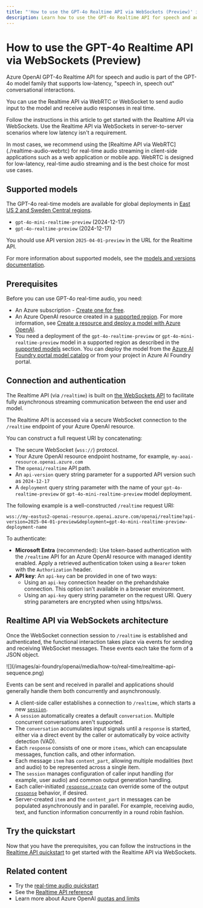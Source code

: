 ```yaml
---
title: "'How to use the GPT-4o Realtime API via WebSockets (Preview)' in Azure AI Foundry Models"
description: Learn how to use the GPT-4o Realtime API for speech and audio via WebSockets.
---
```


# How to use the GPT-4o Realtime API via WebSockets (Preview)


<FeaturePreview />

Azure OpenAI GPT-4o Realtime API for speech and audio is part of the GPT-4o model family that supports low-latency, "speech in, speech out" conversational interactions. 

You can use the Realtime API via WebRTC or WebSocket to send audio input to the model and receive audio responses in real time. 

Follow the instructions in this article to get started with the Realtime API via WebSockets. Use the Realtime API via WebSockets in server-to-server scenarios where low latency isn't a requirement.

<Tip>
In most cases, we recommend using the [Realtime API via WebRTC](./realtime-audio-webrtc) for real-time audio streaming in client-side applications such as a web application or mobile app. WebRTC is designed for low-latency, real-time audio streaming and is the best choice for most use cases.
</Tip> 

## Supported models

The GPT-4o real-time models are available for global deployments in [East US 2 and Sweden Central regions](../concepts/models.md#global-standard-model-availability).
- `gpt-4o-mini-realtime-preview` (2024-12-17)
- `gpt-4o-realtime-preview` (2024-12-17)

You should use API version `2025-04-01-preview` in the URL for the Realtime API. 

For more information about supported models, see the [models and versions documentation](../concepts/models.md#audio-models).

## Prerequisites

Before you can use GPT-4o real-time audio, you need:

- An Azure subscription - <a href="https://azure.microsoft.com/free/cognitive-services" target="_blank">Create one for free</a>.
- An Azure OpenAI resource created in a [supported region](#supported-models). For more information, see [Create a resource and deploy a model with Azure OpenAI](create-resource).
- You need a deployment of the `gpt-4o-realtime-preview` or `gpt-4o-mini-realtime-preview` model in a supported region as described in the [supported models](#supported-models) section. You can deploy the model from the [Azure AI Foundry portal model catalog](../../../ai-foundry/how-to/model-catalog-overview) or from your project in Azure AI Foundry portal. 

## Connection and authentication

The Realtime API (via `/realtime`) is built on [the WebSockets API](https://developer.mozilla.org/en-US/docs/Web/API/WebSockets_API) to facilitate fully asynchronous streaming communication between the end user and model. 

The Realtime API is accessed via a secure WebSocket connection to the `/realtime` endpoint of your Azure OpenAI resource.

You can construct a full request URI by concatenating:

- The secure WebSocket (`wss://`) protocol.
- Your Azure OpenAI resource endpoint hostname, for example, `my-aoai-resource.openai.azure.com`
- The `openai/realtime` API path.
- An `api-version` query string parameter for a supported API version such as `2024-12-17`
- A `deployment` query string parameter with the name of your `gpt-4o-realtime-preview` or `gpt-4o-mini-realtime-preview` model deployment.

The following example is a well-constructed `/realtime` request URI:

```http
wss://my-eastus2-openai-resource.openai.azure.com/openai/realtime?api-version=2025-04-01-preview&deployment=gpt-4o-mini-realtime-preview-deployment-name
```

To authenticate:
- **Microsoft Entra** (recommended): Use token-based authentication with the `/realtime` API for an Azure OpenAI resource with managed identity enabled. Apply a retrieved authentication token using a `Bearer` token with the `Authorization` header.
- **API key**: An `api-key` can be provided in one of two ways:
  - Using an `api-key` connection header on the prehandshake connection. This option isn't available in a browser environment.
  - Using an `api-key` query string parameter on the request URI. Query string parameters are encrypted when using https/wss.

## Realtime API via WebSockets architecture

Once the WebSocket connection session to `/realtime` is established and authenticated, the functional interaction takes place via events for sending and receiving WebSocket messages. These events each take the form of a JSON object. 

<Frame>
    ![](/images/ai-foundry/openai/media/how-to/real-time/realtime-api-sequence.png)
</Frame>

Events can be sent and received in parallel and applications should generally handle them both concurrently and asynchronously.

- A client-side caller establishes a connection to `/realtime`, which starts a new [`session`](../realtime-audio-reference.md#realtimerequestsession).
- A `session` automatically creates a default `conversation`. Multiple concurrent conversations aren't supported.
- The `conversation` accumulates input signals until a `response` is started, either via a direct event by the caller or automatically by voice activity detection (VAD).
- Each `response` consists of one or more `items`, which can encapsulate messages, function calls, and other information.
- Each message `item` has `content_part`, allowing multiple modalities (text and audio) to be represented across a single item.
- The `session` manages configuration of caller input handling (for example, user audio) and common output generation handling.
- Each caller-initiated [`response.create`](../realtime-audio-reference.md#realtimeclienteventresponsecreate) can override some of the output [`response`](../realtime-audio-reference.md#realtimeresponse) behavior, if desired.
- Server-created `item` and the `content_part` in messages can be populated asynchronously and in parallel. For example, receiving audio, text, and function information concurrently in a round robin fashion.

## Try the quickstart

Now that you have the prerequisites, you can follow the instructions in the [Realtime API quickstart](../realtime-audio-quickstart) to get started with the Realtime API via WebSockets.

## Related content

* Try the [real-time audio quickstart](../realtime-audio-quickstart)
* See the [Realtime API reference](../realtime-audio-reference)
* Learn more about Azure OpenAI [quotas and limits](../quotas-limits)
